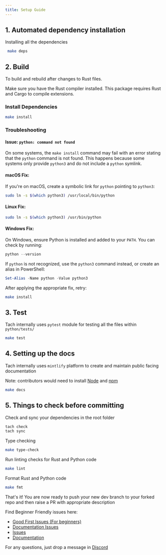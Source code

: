 ```yaml
---
title: Setup Guide
---
```


## 1. Automated dependency installation
Installing all the dependencies
```bash
 make deps
```

## 2. Build

To build and rebuild after changes to Rust files.

<Note>
Make sure you have the Rust compiler installed. This package requires Rust and Cargo to compile extensions.
</Note>

### Install Dependencies

```bash
make install
```

### Troubleshooting

#### Issue: `python: command not found`

On some systems, the `make install` command may fail with an error stating that the `python` command is not found. This happens because some systems only provide `python3` and do not include a `python` symlink.

#### macOS Fix:
If you're on macOS, create a symbolic link for `python` pointing to `python3`:

```bash
sudo ln -s $(which python3) /usr/local/bin/python
```

#### Linux Fix:

```bash
sudo ln -s $(which python3) /usr/bin/python
```

#### Windows Fix:
On Windows, ensure Python is installed and added to your `PATH`. You can check by running:

```powershell
python --version
```

If `python` is not recognized, use the `python3` command instead, or create an alias in PowerShell:

```powershell
Set-Alias -Name python -Value python3
```

After applying the appropriate fix, retry:

```bash
make install
```

## 3. Test

Tach internally uses `pytest` module for testing all the files within `python/tests/`
```bash
make test
```

## 4. Setting up the docs
Tach internally uses `mintlify` platform to create and maintain public facing documentation

Note: contributors would need to install [Node](https://nodejs.org/en/download/prebuilt-installer) and [npm](https://www.npmjs.com/)
```bash 
make docs
```

## 5. Things to check before committing
Check and sync your dependencies in the root folder
```bash
tach check
tach sync
```
Type checking
```bash 
make type-check
```
Run linting checks for Rust and Python code
```bash
make lint
```
Format Rust and Python code
```bash
make fmt
```

That's it! You are now ready to push your new dev branch to your forked repo and then raise a PR with appropriate description

Find Beginner Friendly issues here: 
- [Good First Issues (For beginners)](https://github.com/gauge-sh/tach/issues?q=is%3Aopen+is%3Aissue+label%3A%22good+first+issue%22)
- [Documentation Issues](https://github.com/gauge-sh/tach/issues?q=is%3Aopen+is%3Aissue+label%3Adocumentation)
- [Issues](https://github.com/gauge-sh/tach/issues)
- [Documentation](https://github.com/gauge-sh/tach/tree/main/docs)

For any questions, just drop a message in [Discord](https://discord.com/invite/a58vW8dnmw)